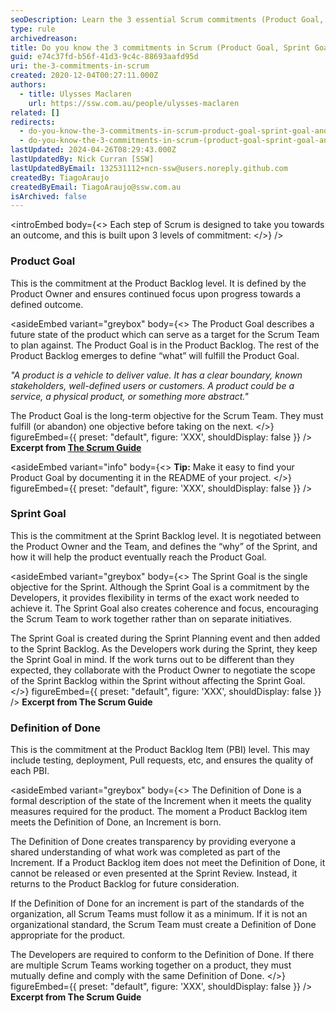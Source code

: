 ```yaml
---
seoDescription: Learn the 3 essential Scrum commitments (Product Goal, Sprint Goal, Definition of Done) for effective project management
type: rule
archivedreason:
title: Do you know the 3 commitments in Scrum (Product Goal, Sprint Goal, and Definition of Done)?
guid: e74c37fd-b56f-41d3-9c4c-88693aafd95d
uri: the-3-commitments-in-scrum
created: 2020-12-04T00:27:11.000Z
authors:
  - title: Ulysses Maclaren
    url: https://ssw.com.au/people/ulysses-maclaren
related: []
redirects:
  - do-you-know-the-3-commitments-in-scrum-product-goal-sprint-goal-and-definition-of-done
  - do-you-know-the-3-commitments-in-scrum-(product-goal-sprint-goal-and-definition-of-done)
lastUpdated: 2024-04-26T08:29:43.000Z
lastUpdatedBy: Nick Curran [SSW]
lastUpdatedByEmail: 132531112+ncn-ssw@users.noreply.github.com
createdBy: TiagoAraujo
createdByEmail: TiagoAraujo@ssw.com.au
isArchived: false
---
```


<introEmbed
  body={<>
Each step of Scrum is designed to take you towards an outcome, and this is built upon 3 levels of commitment:
  </>}
/>
### Product Goal

This is the commitment at the Product Backlog level. It is defined by the Product Owner and ensures continued focus upon progress towards a defined outcome.

<asideEmbed
  variant="greybox"
  body={<>
    The Product Goal describes a future state of the product which can serve as a target for the Scrum Team to plan against. The Product Goal is in the Product Backlog. The rest of the Product Backlog emerges to define “what” will fulfill the Product Goal.

_"A product is a vehicle to deliver value. It has a clear boundary, known stakeholders, well-defined users or customers. A product could be a service, a physical product, or something more abstract."_

The Product Goal is the long-term objective for the Scrum Team. They must fulfill (or abandon) one objective before taking on the next.
  </>}
  figureEmbed={{
    preset: "default",
    figure: 'XXX',
    shouldDisplay: false
  }}
/>
**Excerpt from [The Scrum Guide](https://scrumguides.org/scrum-guide.html)**

<asideEmbed
  variant="info"
  body={<>
    **Tip:** Make it easy to find your Product Goal by documenting it in the README of your project.
  </>}
  figureEmbed={{
    preset: "default",
    figure: 'XXX',
    shouldDisplay: false
  }}
/>

### Sprint Goal

This is the commitment at the Sprint Backlog level. It is negotiated between the Product Owner and the Team, and defines the “why” of the Sprint, and how it will help the product eventually reach the Product Goal.

<asideEmbed
  variant="greybox"
  body={<>
    The Sprint Goal is the single objective for the Sprint. Although the Sprint Goal is a commitment by the Developers, it provides flexibility in terms of the exact work needed to achieve it. The Sprint Goal also creates coherence and focus, encouraging the Scrum Team to work together rather than on separate initiatives.

The Sprint Goal is created during the Sprint Planning event and then added to the Sprint Backlog. As the Developers work during the Sprint, they keep the Sprint Goal in mind. If the work turns out to be different than they expected, they collaborate with the Product Owner to negotiate the scope of the Sprint Backlog within the Sprint without affecting the Sprint Goal.
  </>}
  figureEmbed={{
    preset: "default",
    figure: 'XXX',
    shouldDisplay: false
  }}
/>
**Excerpt from The Scrum Guide**

### Definition of Done

This is the commitment at the Product Backlog Item (PBI) level. This may include testing, deployment, Pull requests, etc, and ensures the quality of each PBI.

<asideEmbed
  variant="greybox"
  body={<>
    The Definition of Done is a formal description of the state of the Increment when it meets the quality measures required for the product.
The moment a Product Backlog item meets the Definition of Done, an Increment is born.

The Definition of Done creates transparency by providing everyone a shared understanding of what work was completed as part of the Increment. If a Product Backlog item does not meet the Definition of Done, it cannot be released or even presented at the Sprint Review. Instead, it returns to the Product Backlog for future consideration.

If the Definition of Done for an increment is part of the standards of the organization, all Scrum Teams must follow it as a minimum. If it is not an organizational standard, the Scrum Team must create a Definition of Done appropriate for the product.

The Developers are required to conform to the Definition of Done. If there are multiple Scrum Teams working together on a product, they must mutually define and comply with the same Definition of Done.
  </>}
  figureEmbed={{
    preset: "default",
    figure: 'XXX',
    shouldDisplay: false
  }}
/>
**Excerpt from The Scrum Guide**
